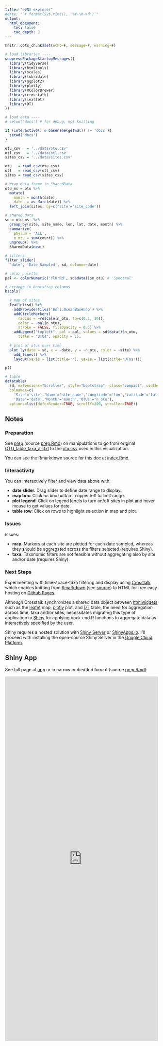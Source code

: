 ```yaml
---
title: "eDNA explorer"
#date: "`r format(Sys.time(), '%Y-%m-%d')`"
output:
  html_document:
    toc: false
    toc_depth: 3
---
```


```r
knitr::opts_chunk$set(echo=F, message=F, warning=F)

# load libraries ----
suppressPackageStartupMessages({
  library(tidyverse)
  library(htmltools)
  library(scales)
  library(lubridate)
  library(ggplot2)
  library(plotly)
  library(RColorBrewer)
  library(crosstalk)
  library(leaflet)
  library(DT)
})

# load data ----
# setwd('docs') # for debug, not knitting

if (interactive() & basename(getwd()) != 'docs'){
  setwd('docs')
}

otu_csv   = '../data/otu.csv'
otl_csv   = '../data/otl.csv'
sites_csv = '../data/sites.csv'

otu   = read_csv(otu_csv)
otl   = read_csv(otl_csv)
sites = read_csv(sites_csv)

# Wrap data frame in SharedData
otu_ms = otu %>%
  mutate(
    month = month(date),
    date  = as_date(date)) %>%
  left_join(sites, by=c('site'='site_code'))
```

```r
# shared data
sd = otu_ms  %>%
  group_by(site, site_name, lon, lat, date, month) %>%
  summarize(
    phylum = 'ALL',
    n_otu = sum(count)) %>%
  ungroup() %>%
  SharedData$new()

# filters
filter_slider(
  'date', 'Date Sampled', sd, column=~date)

# color palette
pal <- colorNumeric('YlOrRd', sd$data()$n_otu) # 'Spectral'

# arrange in bootstrap columns
bscols(
  
  # map of sites
  leaflet(sd) %>% 
    addProviderTiles('Esri.OceanBasemap') %>%
    addCircleMarkers(
      radius = ~rescale(n_otu, to=c(0.1, 10)),
      color = ~pal(n_otu),
      stroke = FALSE, fillOpacity = 0.5) %>%
    addLegend("topleft", pal = pal, values = sd$data()$n_otu,
      title = "OTUs", opacity = 1),
  
  # plot of otus over time
  plot_ly(data = sd, x = ~date, y = ~n_otu, color = ~site) %>%
    add_lines() %>%
    layout(xaxis = list(title=''), yaxis = list(title='OTUs')))

p()

# table
datatable(
  sd, extensions="Scroller", style="bootstrap", class="compact", width="100%",
  colnames=c(
    'Site'='site','Name'='site_name','Longitude'='lon','Latitude'='lat',
    'Date'='date','Month'='month','OTUs'='n_otu'),
  options=list(deferRender=TRUE, scrollY=300, scroller=TRUE))
```

## Notes

### Preparation

See [prep](./prep.html) (source [prep.Rmd](https://github.com/marinebon/edna-vis/blob/master/docs/prep.Rmd)) on manipulations to go from original [OTU_table_taxa_all.txt](https://github.com/marinebon/edna-vis/blob/master/data/OTU_table_taxa_all.txt) to the [otu.csv](https://github.com/marinebon/edna-vis/blob/master/data/otu.csv) used in this visualization.

You can see the Rmarkdown source for this doc at [index.Rmd](https://github.com/marinebon/edna-vis/blob/master/docs/index.Rmd).

### Interactivity

You can interactively filter and view data above with:

- **date slider**. Drag slider to define date range to display.
- **map box**: Click on box button in upper left to limit range.
- **plot legend**: Click on legend labels to turn on/off sites in plot and hover mouse to get values for date.
- **table row**: Click on rows to highlight selection in map and plot.

### Issues

Issues:

- **map**. Markers at each site are plotted for each date sampled, whereas they should be aggregated across the filters selected (requires Shiny).
- **taxa**. Taxonomic filters are not feasible without aggregating also by site and/or date (requires Shiny).

### Next Steps

Experimenting with time-space-taxa filtering and display using [Crosstalk](http://rstudio.github.io/crosstalk/) which enables knitting from [Rmarkdown](http://rmarkdown.rstudio.com/) (see [source]()) to HTML for free easy hosting on [Github Pages](https://pages.github.com/).

Although Crosstalk synchronizes a shared data object between [htmlwidgets](http://www.htmlwidgets.org/) such as the [leafet](http://rstudio.github.io/leaflet/) map, [plotly](https://plot.ly/r/) plot, and [DT](http://rstudio.github.io/DT/) table, the need for aggregation across time, taxa and/or sites, necessitates migrating this type of application to [Shiny](http://shiny.rstudio.com/) for applying back-end R functions to aggregate data as interactively specified by the user.

Shiny requires a hosted solution with [Shiny Server](https://www.rstudio.com/products/shiny/shiny-server/) or [ShinyApps.io](http://www.shinyapps.io/). I'll proceed with installing the open-source Shiny Server in the [Google Cloud Platform](https://cloud.google.com/).

## Shiny App

See full page at [app](./app.html) or in narrow embedded format (source [prep.Rmd](https://github.com/marinebon/edna-vis/blob/master/shiny/app.R)):

<iframe frameborder="0" width="100%" height="1200" src="http://ecoquants.shinyapps.io/edna-vis"></iframe>
